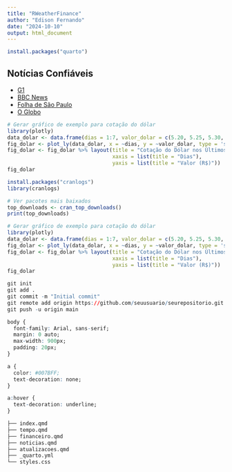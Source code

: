 ```yaml
---
title: "RWeatherFinance"
author: "Edison Fernando"
date: "2024-10-10"
output: html_document
---
```


```r
install.packages("quarto")
```

## Notícias Confiáveis

- [G1](https://g1.globo.com/)
- [BBC News](https://www.bbc.com/)
- [Folha de São Paulo](https://www.folha.uol.com.br)
- [O Globo](https://oglobo.globo.com/)


```r
# Gerar gráfico de exemplo para cotação do dólar
library(plotly)
data_dolar <- data.frame(dias = 1:7, valor_dolar = c(5.20, 5.25, 5.30, 5.35, 5.50, 5.45, 5.55))
fig_dolar <- plot_ly(data_dolar, x = ~dias, y = ~valor_dolar, type = 'scatter', mode = 'lines+markers')
fig_dolar <- fig_dolar %>% layout(title = "Cotação do Dólar nos Últimos 7 Dias",
                                  xaxis = list(title = "Dias"),
                                  yaxis = list(title = "Valor (R$)"))
fig_dolar

```


```r
install.packages("cranlogs")
library(cranlogs)

# Ver pacotes mais baixados
top_downloads <- cran_top_downloads()
print(top_downloads)

```

```r
# Gerar gráfico de exemplo para cotação do dólar
library(plotly)
data_dolar <- data.frame(dias = 1:7, valor_dolar = c(5.20, 5.25, 5.30, 5.35, 5.50, 5.45, 5.55))
fig_dolar <- plot_ly(data_dolar, x = ~dias, y = ~valor_dolar, type = 'scatter', mode = 'lines+markers')
fig_dolar <- fig_dolar %>% layout(title = "Cotação do Dólar nos Últimos 7 Dias",
                                  xaxis = list(title = "Dias"),
                                  yaxis = list(title = "Valor (R$)"))
fig_dolar

```


```r
git init
git add .
git commit -m "Initial commit"
git remote add origin https://github.com/seuusuario/seurepositorio.git
git push -u origin main

```

```r
body {
  font-family: Arial, sans-serif;
  margin: 0 auto;
  max-width: 900px;
  padding: 20px;
}

a {
  color: #007BFF;
  text-decoration: none;
}

a:hover {
  text-decoration: underline;
}

```

```r
├── index.qmd
├── tempo.qmd
├── financeiro.qmd
├── noticias.qmd
├── atualizacoes.qmd
├── _quarto.yml
└── styles.css

```

